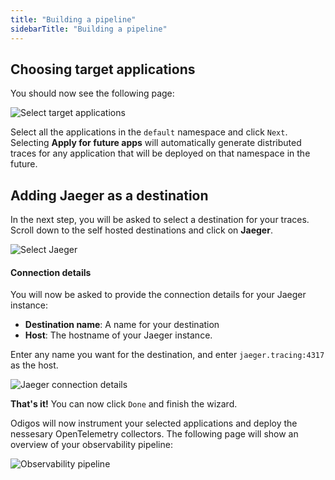 ```yaml
---
title: "Building a pipeline"
sidebarTitle: "Building a pipeline"
---
```


## Choosing target applications

You should now see the following page:

<Frame>
    <img src="/images/ui_choose_apps.png" alt="Select target applications" />
</Frame>

Select all the applications in the `default` namespace and click `Next`.
<Note>
Selecting **Apply for future apps** will automatically generate distributed traces for any application that will be deployed on that namespace in the future.
</Note>

## Adding Jaeger as a destination

In the next step, you will be asked to select a destination for your traces.
Scroll down to the self hosted destinations and click on **Jaeger**.

<Frame>
    <img src="/images/ui_choose_dest.png" alt="Select Jaeger" />
</Frame>

#### Connection details

You will now be asked to provide the connection details for your Jaeger instance:
- **Destination name**: A name for your destination
- **Host**: The hostname of your Jaeger instance.

Enter any name you want for the destination, and enter `jaeger.tracing:4317` as the host.

<Frame>
    <img src="/images/ui_jaeger_connection.png" alt="Jaeger connection details" />
</Frame>

**That's it!** You can now click `Done` and finish the wizard.

Odigos will now instrument your selected applications and deploy the nessesary OpenTelemetry collectors.
The following page will show an overview of your observability pipeline:

<Frame>
    <img src="/images/ui_overview.png" alt="Observability pipeline" />
</Frame>